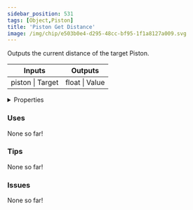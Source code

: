 ```yaml
---
sidebar_position: 531
tags: [Object,Piston]
title: 'Piston Get Distance'
image: /img/chip/e503b0e4-d295-48cc-bf95-1f1a8127a009.svg
---
```


Outputs the current distance of the target Piston.



<IChip uuid="e503b0e4-d295-48cc-bf95-1f1a8127a009"/>

<table><thead><tr><th>Inputs</th><th>Outputs</th></tr></thead><tbody><tr><td>piston | Target</td><td>float | Value</td></tr></tbody></table>

<details>
  <summary>Properties</summary>
  <div>
    <div>
    <table>
      <tbody>
        <tr>
          <td>Is beta required?</td>
          <td>No</td>
        </tr>
        <tr>
          <td>Is chip a trolling risk?</td>
          <td>No</td>
        </tr>
        <tr>
          <td>Is chip a role assignment risk?</td>
          <td>No</td>
        </tr>
        <tr>
          <td>Chip UUID</td>
          <td>e503b0e4-d295-48cc-bf95-1f1a8127a009</td>
        </tr>
        <tr>
          <td>Room availability</td>
          <td>Available everywhere</td>
        </tr>
      </tbody>
    </table>
    </div>
  </div>
</details>

### Uses

None so far!

### Tips

None so far!

### Issues

None so far!